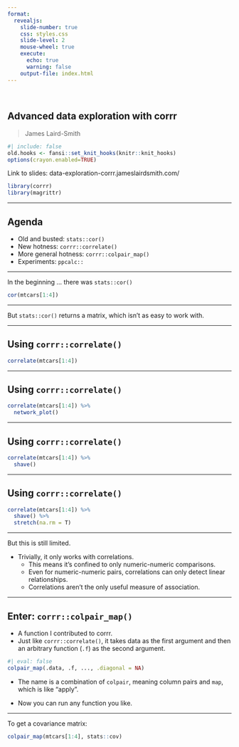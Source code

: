 ```yaml
---
format:
  revealjs: 
    slide-number: true
    css: styles.css
    slide-level: 2
    mouse-wheel: true
    execute:
      echo: true
      warning: false
    output-file: index.html
---
```

## Advanced data exploration with corrr {style="margin-top: 2.9em;"}

> James Laird-Smith

```r
#| include: false
old.hooks <- fansi::set_knit_hooks(knitr::knit_hooks)
options(crayon.enabled=TRUE)
```

Link to slides: data-exploration-corrr.jameslairdsmith.com/

```r
library(corrr)
library(magrittr)
```

---

## Agenda

- Old and busted: `stats::cor()`
- New hotness: `corrr::correlate()`
- More general hotness: `corrr::colpair_map()`
- Experiments: `ppcalc::`

---

In the beginning ... there was `stats::cor()`

```r
cor(mtcars[1:4])
```

---

But `stats::cor()` returns a matrix, which isn't as easy to work with.

---

## Using `corrr::correlate()` {auto-animate="true"}

```r
correlate(mtcars[1:4]) 
```

---

## Using `corrr::correlate()` {auto-animate="true"}


```r
correlate(mtcars[1:4]) %>%
  network_plot()
```

---

## Using `corrr::correlate()` {auto-animate="true"}

```r
correlate(mtcars[1:4]) %>% 
  shave()
```



---

## Using `corrr::correlate()` {auto-animate="true"}


```r
correlate(mtcars[1:4]) %>% 
  shave() %>%
  stretch(na.rm = T)
```

---


But this is still limited.

- Trivially, it only works with correlations.
  - This means it's confined to only numeric-numeric comparisons.
  - Even for numeric-numeric pairs, correlations can only detect linear relationships.
  - Correlations aren't the only useful measure of association.
  
---

## Enter: `corrr::colpair_map()`

- A function I contributed to corrr.
- Just like `corrr::correlate()`, it takes data as the first argument and then an arbitrary function (`.f`) as the second argument.

```r
#| eval: false
colpair_map(.data, .f, ..., .diagonal = NA)
```

- The name is a combination of `colpair`, meaning column pairs and `map`, which is like "apply".

- Now you can run any function you like.

---

To get a covariance matrix:

```r
colpair_map(mtcars[1:4], stats::cov)
```

